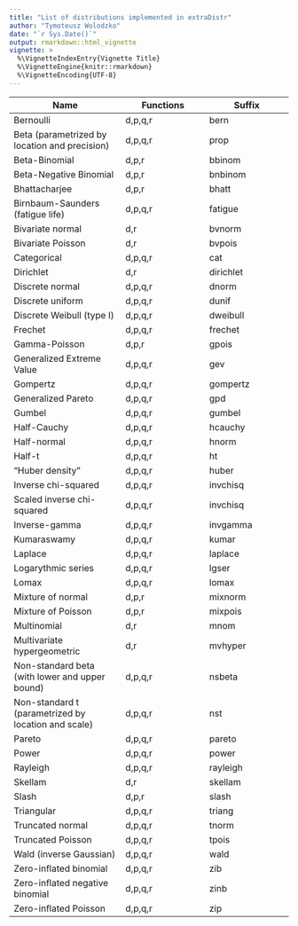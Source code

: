 ```yaml
---
title: "List of distributions implemented in extraDistr"
author: "Tymoteusz Wolodzko"
date: "`r Sys.Date()`"
output: rmarkdown::html_vignette
vignette: >
  %\VignetteIndexEntry{Vignette Title}
  %\VignetteEngine{knitr::rmarkdown}
  %\VignetteEncoding{UTF-8}
---
```


Name | Functions |  Suffix 
--------------------|---------------|---------------
Bernoulli                       | d,p,q,r   | bern 
Beta (parametrized by location and precision)           | d,p,q,r   | prop 
Beta-Binomial                   | d,p,r     | bbinom
Beta-Negative Binomial          | d,p,r     | bnbinom
Bhattacharjee                   | d,p,r     | bhatt 
Birnbaum-Saunders (fatigue life)| d,p,q,r   | fatigue
Bivariate normal                | d,r       | bvnorm 
Bivariate Poisson               | d,r       | bvpois 
Categorical                     | d,p,q,r   | cat
Dirichlet                       | d,r       | dirichlet
Discrete normal                 | d,p,q,r   | dnorm
Discrete uniform                | d,p,q,r   | dunif
Discrete Weibull (type I)       | d,p,q,r   | dweibull
Frechet                         | d,p,q,r   | frechet
Gamma-Poisson                   | d,p,r     | gpois
Generalized Extreme Value       | d,p,q,r   | gev
Gompertz                        | d,p,q,r   | gompertz
Generalized Pareto              | d,p,q,r   | gpd
Gumbel                          | d,p,q,r   | gumbel
Half-Cauchy                     | d,p,q,r   | hcauchy
Half-normal                     | d,p,q,r   | hnorm
Half-t                          | d,p,q,r   | ht
"Huber density"                 | d,p,q,r   | huber
Inverse chi-squared             | d,p,q,r   | invchisq
Scaled inverse chi-squared      | d,p,q,r   | invchisq
Inverse-gamma                   | d,p,q,r   | invgamma
Kumaraswamy                     | d,p,q,r   | kumar
Laplace                         | d,p,q,r   | laplace
Logarythmic series              | d,p,q,r   | lgser
Lomax                           | d,p,q,r   | lomax
Mixture of normal               | d,p,r     | mixnorm
Mixture of Poisson              | d,p,r     | mixpois
Multinomial                     | d,r       | mnom
Multivariate hypergeometric     | d,r       | mvhyper
Non-standard beta (with lower and upper bound)              | d,p,q,r   | nsbeta
Non-standard t (parametrized by location and scale)                  | d,p,q,r   | nst
Pareto                          | d,p,q,r   | pareto
Power                           | d,p,q,r   | power
Rayleigh                        | d,p,q,r   | rayleigh
Skellam                         | d,r       | skellam
Slash                           | d,p,r     | slash   
Triangular                      | d,p,q,r   | triang
Truncated normal                | d,p,q,r   | tnorm
Truncated Poisson               | d,p,q,r   | tpois
Wald (inverse Gaussian)         | d,p,q,r   | wald
Zero-inflated binomial          | d,p,q,r   | zib
Zero-inflated negative binomial | d,p,q,r   | zinb
Zero-inflated Poisson           | d,p,q,r   | zip


